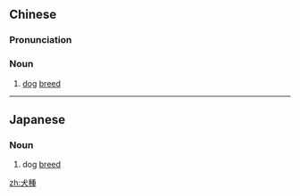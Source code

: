{{also|犬种}}
==Chinese==
{{zh-forms|s=犬种}}

===Pronunciation===
{{zh-pron
|m=quǎnzhǒng
|cat=n
}}

===Noun===
{{zh-noun}}

# [[dog]] [[breed]]

----

==Japanese==
{{ja-kanjitab|けん|しゅ|yomi=on}}

===Noun===
{{ja-noun|けんしゅ}}

# dog [[breed]]

[[zh:犬種]]